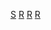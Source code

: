 {{Commons cat|Reservoirs in Russia}}

[[Category:俄罗斯人工湖|S]]
[[Category:各國水庫|R]]
[[Category:欧洲水库|R]]
[[Category:亚洲水库|R]]